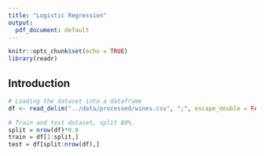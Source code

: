 ```yaml
---
title: "Logistic Regression"
output:
  pdf_document: default
---
```


```r
knitr::opts_chunk$set(echo = TRUE)
library(readr)
```

## Introduction

```r
# Loading the dataset into a dataframe
df <- read_delim("../data/processed/wines.csv", ";", escape_double = FALSE, trim_ws = TRUE)

# Train and test dataset, split 80%.
split = nrow(df)*0.8
train = df[1:split,]
test = df[split:nrow(df),]
```

